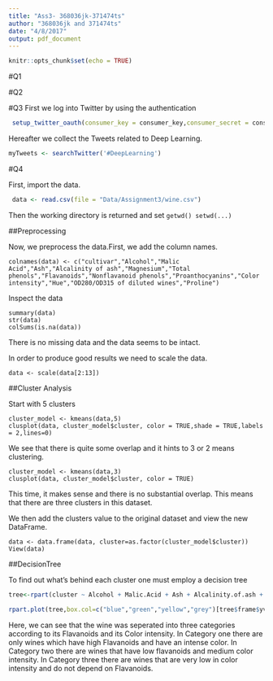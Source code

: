 ```yaml
---
title: "Ass3- 368036jk-371474ts"
author: "368036jk and 371474ts"
date: "4/8/2017"
output: pdf_document
---
```


```r
knitr::opts_chunk$set(echo = TRUE)
```

#Q1


#Q2


#Q3
First we log into Twitter by using the authentication
```r
 setup_twitter_oauth(consumer_key = consumer_key,consumer_secret = consumer_secret,access_token = access_token,access_secret = access_token_secret)
```

Hereafter we collect the Tweets related to Deep Learning.
```r

myTweets <- searchTwitter('#DeepLearning')
```

#Q4

First, import the data.
```r
 data <- read.csv(file = "Data/Assignment3/wine.csv")
 ```
 Then the working directory is returned and set
 ```
getwd()
setwd(...)
```

##Preprocessing

Now, we preprocess the data.First, we add the column names.
```
colnames(data) <- c("cultivar","Alcohol","Malic Acid","Ash","Alcalinity of ash","Magnesium","Total phenols","Flavanoids","Nonflavanoid phenols","Proanthocyanins","Color intensity","Hue","OD280/OD315 of diluted wines","Proline")
```

Inspect the data
```
summary(data)
str(data)
colSums(is.na(data))
```
There is no missing data and the data seems to be intact.

In order to produce good results we need to scale the data.
```
data <- scale(data[2:13])
```
##Cluster Analysis

Start with 5 clusters
```
cluster_model <- kmeans(data,5)
clusplot(data, cluster_model$cluster, color = TRUE,shade = TRUE,labels = 2,lines=0)
```
We see that there is quite some overlap and it hints to 3 or 2 means clustering. 

```
cluster_model <- kmeans(data,3)
clusplot(data, cluster_model$cluster, color = TRUE)
```

This time, it makes sense and there is no substantial overlap. This means that there are three clusters in this dataset.

We then add the clusters value to the original dataset and view the new DataFrame.
```
data <- data.frame(data, cluster=as.factor(cluster_model$cluster))
View(data)
```

##DecisionTree

To find out what's behind each cluster one must employ a decision tree
```r
tree<-rpart(cluster ~ Alcohol + Malic.Acid + Ash + Alcalinity.of.ash + Magnesium + Total.phenols + Flavanoids + Nonflavanoid.phenols+Proanthocyanins+Color.intensity+Hue+OD280.OD315.of.diluted.wines, data = data, method = "class",parms = list(split= "information"))

rpart.plot(tree,box.col=c("blue","green","yellow","grey")[tree$frame$yval],extra=4)
```

Here, we can see that the wine was seperated into three categories according to its Flavanoids and its Color intensity. In Category one there are only wines which have high Flavanoids and have an intense color.
In Category two there are wines that have low flavanoids and medium color intensity.
In Category three there are wines that are very low in color intensity and do not depend on Flavanoids.
